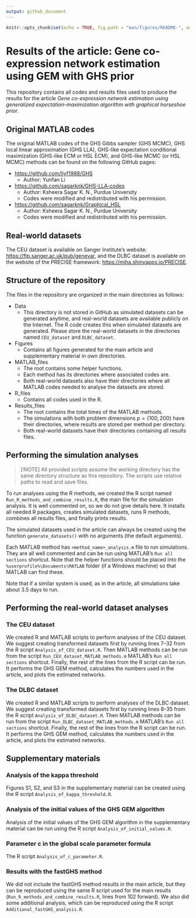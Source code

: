 ```yaml
---
output: github_document
---
```


```r
knitr::opts_chunk$set(echo = TRUE, fig.path = "man/figures/README-", out.width = "100%")
```

# Results of the article: Gene co-expression network estimation using GEM with GHS prior

This repository contains all codes and results files used to produce the results for the article *Gene co-expression network estimation using generalized expectation-maximization algorithm with graphical horseshoe prior*.

## Original MATLAB codes

The original MATLAB codes of the GHS Gibbs sampler (GHS MCMC), GHS local linear approximation (GHS LLA), GHS-like expectation conditional maximization (GHS-like ECM or HSL ECM), and GHS-like MCMC (or HSL MCMC) methods can be found on the following GitHub pages:

-   <https://github.com/liyf1988/GHS>
    -   Author: Yunfan Li
-   <https://github.com/sagarknk/GHS-LLA-codes>
    -   Author: Ksheera Sagar K. N., Purdue University
    -   Codes were modified and redistributed with his permission.
-   <https://github.com/sagarknk/Graphical_HSL>
    -   Author: Ksheera Sagar K. N., Purdue University
    -   Codes were modified and redistributed with his permission.

## Real-world datasets

The CEU dataset is available on Sanger Institute's website: <https://ftp.sanger.ac.uk/pub/genevar>, and the DLBC dataset is available on the website of the PRECISE framework: <https://mjha.shinyapps.io/PRECISE>.

## Structure of the repository

The files in the repository are organized in the main directories as follows:

-   Data
    -   This directory is not stored in GitHub as simulated datasets can be generated anytime, and real-world datasets are available publicly on the Internet. The R code creates this when simulated datasets are generated. Please store the real-world datasets in the directories named `CEU_dataset` and `DLBC_dataset`.
-   Figures
    -   Contains all figures generated for the main article and supplementary material in own directories.
-   MATLAB_files
    -   The root contains some helper functions.
    -   Each method has its directories where associated codes are.
    -   Both real-world datasets also have their directories where all MATLAB codes needed to analyse the datasets are stored.
-   R_files
    -   Contains all codes used in the R.
-   Results_files
    -   The root contains the total times of the MATLAB methods.
    -   The simulations with both problem dimensions $p = \{100, 200\}$ have their directories, where results are stored per method per directory.
    -   Both real-world datasets have their directories containing all results files.

## Performing the simulation analyses

> [!NOTE] All provided scripts assume the working directory has the same directory structure as this repository. The scripts use relative paths to read and save files.

To run analyses using the R methods, we created the R script named `Run_R_methods_and_combine_results.R`, the main file for the simulation analysis. It is well commented on, so we do not give details here. It installs all needed R packages, creates simulated datasets, runs R methods, combines all results files, and finally prints results.

The simulated datasets used in the article can always be created using the function `generate_datasets()` with no arguments (the default arguments).

Each MATLAB method has `<method_name>_analysis.m` file to run simulations. They are all well commented and can be run using MATLAB's `Run all sections` shortcut. Note that the helper functions should be placed into the `%userprofile%\Documents\MATLAB` folder (if a Windows machine) so that MATLAB can find these.

Note that if a similar system is used, as in the article, all simulations take about 3.5 days to run.

## Performing the real-world dataset analyses

### The CEU dataset

We created R and MATLAB scripts to perform analyses of the CEU dataset. We suggest creating transformed datasets first by running lines 7--32 from the R script `Analysis_of_CEU_dataset.R`. Then MATLAB methods can be run from the script `Run_CEU_dataset_MATLAB_methods.m` MATLAB's `Run all sections` shortcut. Finally, the rest of the lines from the R script can be run. It performs the GHS GEM method, calculates the numbers used in the article, and plots the estimated networks.

### The DLBC dataset

We created R and MATLAB scripts to perform analyses of the DLBC dataset. We suggest creating transformed datasets first by running lines 8--35 from the R script `Analysis_of_DLBC_dataset.R`. Then MATLAB methods can be run from the script `Run_DLBC_dataset_MATLAB_methods.m` MATLAB's `Run all sections` shortcut. Finally, the rest of the lines from the R script can be run. It performs the GHS GEM method, calculates the numbers used in the article, and plots the estimated networks.

## Supplementary materials

### Analysis of the kappa threshold

Figures S1, S2, and S3 in the supplementary material can be created using the R script `Analysis_of_kappa_threshold.R`.

### Analysis of the initial values of the GHS GEM algorithm

Analysis of the initial values of the GHS GEM algorithm in the supplementary material can be run using the R script `Analysis_of_initial_values.R`.

### Parameter c in the global scale parameter formula

The R script `Analysis_of_c_parameter.R`.

### Results with the fastGHS method

We did not include the fastGHS method results in the main article, but they can be reproduced using the same R script used for the main results (`Run_R_methods_and_combine_results.R`, lines from 102 forward). We also did some additional analysis, which can be reproduced using the R script `Additional_fastGHS_analysis.R`.
